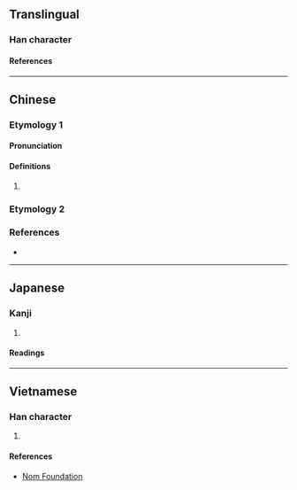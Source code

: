 {{character info}}
==Translingual==

===Han character===
{{Han char|rn=85|rad=水|as=02|sn=5|four=34127|canj=EKS,XEKS|ids=⿰氵力}}

====References====
{{Han ref|kx=0603.070|dkj=17094|dj=0997.030|hdz=31549.060|uh=6C3B}}

----

==Chinese==

===Etymology 1===
{{zh-forms}}

====Pronunciation====
{{zh-pron
|m=lè
|c=lak6
|cat=
}}

====Definitions====
{{zh-hanzi}}

# {{rfdef|zh}}

===Etymology 2===
{{zh-see|泐|v}}

===References===
* {{R:twedu|C06063}}

----

==Japanese==

===Kanji===
{{ja-kanji|grade=|rs=水02}}

# {{rfdef|ja|sort=水02}}

====Readings====
{{ja-readings
|on=ろく
}}

----

==Vietnamese==

===Han character===
{{vi-readings|rs=水02|reading=rực}}

# {{rfdef|vi|sort=水02}}

====References====
*[http://nomfoundation.org/common/nom_details.php?codepoint=6c3b Nom Foundation]